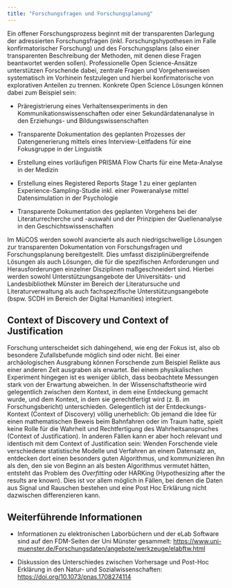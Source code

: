```yaml
---
title: "Forschungsfragen und Forschungsplanung"
---
```


Ein offener Forschungsprozess beginnt mit der transparenten Darlegung der adressierten Forschungsfragen (inkl. Forschungshypothesen im Falle konfirmatorischer Forschung) und des Forschungsplans (also einer transparenten Beschreibung der Methoden, mit denen diese Fragen beantwortet werden sollen). Professionelle Open Science-Ansätze unterstützen Forschende dabei, zentrale Fragen und Vorgehensweisen systematisch im Vorhinein festzulegen und hierbei konfirmatorische von explorativen Anteilen zu trennen. Konkrete Open Science Lösungen können dabei zum Beispiel sein:

-   Präregistrierung eines Verhaltensexperiments in den Kommunikationswissenschaften oder einer Sekundärdatenanalyse in den Erziehungs- und Bildungswissenschaften

-   Transparente Dokumentation des geplanten Prozesses der Datengenerierung mittels eines Interview-Leitfadens für eine Fokusgruppe in der Linguistik

-   Erstellung eines vorläufigen PRISMA Flow Charts für eine Meta-Analyse in der Medizin

-   Erstellung eines Registered Reports Stage 1 zu einer geplanten Experience-Sampling-Studie inkl. einer Poweranalyse mittel Datensimulation in der Psychologie

-   Transparente Dokumentation des geplanten Vorgehens bei der Literaturrecherche und -auswahl und der Prinzipien der Quellenanalyse in den Geschichtswissenschaften

Im MüCOS werden sowohl avancierte als auch niedrigschwellige Lösungen zur transparenten Dokumentation von Forschungsfragen und Forschungsplanung bereitgestellt. Dies umfasst disziplinübergreifende Lösungen als auch Lösungen, die für die spezifischen Anforderungen und Herausforderungen einzelner Disziplinen maßgeschneidert sind. Hierbei werden sowohl Unterstützungsangebote der Universitäts- und Landesbibliothek Münster im Bereich der Literatursuche und Literaturverwaltung als auch fachspezifische Unterstützungsangebote (bspw. SCDH im Bereich der Digital Humanities) integriert.

## Context of Discovery und Context of Justification

Forschung unterscheidet sich dahingehend, wie eng der Fokus ist, also ob besondere Zufallsbefunde möglich sind oder nicht. Bei einer archäologischen Ausgrabung können Forschende zum Beispiel Relikte aus einer anderen Zeit ausgraben als erwartet. Bei einem physikalischen Experiment hingegen ist es weniger üblich, dass beobachtete Messungen stark von der Erwartung abweichen. In der Wissenschaftstheorie wird gelegentlich zwischen dem Kontext, in dem eine Entdeckung gemacht wurde, und dem Kontext, in dem sie gerechtfertigt wird (z. B. im Forschungsbericht) unterschieden. Gelegentlich ist der Entdeckungs-Kontext (Context of Discovery) völlig unerheblich: Ob jemand die Idee für einen mathematischen Beweis beim Bahnfahren oder im Traum hatte, spielt keine Rolle für die Wahrheit und Rechtfertigung des Wahrheitsanspruches (Context of Justification). In anderen Fällen kann er aber hoch relevant und identisch mit dem Context of Justification sein: Wenden Forschende viele verschiedene statistische Modelle und Verfahren an einem Datensatz an, entdecken dort einen besonders guten Algorithmus, und kommunizieren ihn als den, den sie von Beginn an als besten Algorithmus vermutet hätten, entsteht das Problem des *Overfitting* oder HARKing (Hypothesizing after the results are known). Dies ist vor allem möglich in Fällen, bei denen die Daten aus Signal und Rauschen bestehen und eine Post Hoc Erklärung nicht dazwischen differenzieren kann.

## Weiterführende Informationen

-   Informationen zu elektronischen Laborbüchern und der eLab Software sind auf den FDM-Seiten der Uni Münster gesammelt: <https://www.uni-muenster.de/Forschungsdaten/angebote/werkzeuge/elabftw.html>

-   Diskussion des Unterschiedes zwischen Vorhersage und Post-Hoc Erklärung in den Natur- und Sozialwissenschaften: <https://doi.org/10.1073/pnas.1708274114>
